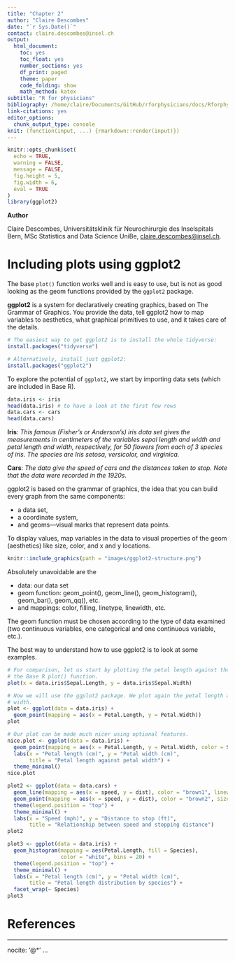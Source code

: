 ```yaml
---
title: "Chapter 2"
author: "Claire Descombes"
date: "`r Sys.Date()`"
contact: claire.descombes@insel.ch
output:
  html_document:
    toc: yes
    toc_float: yes
    number_sections: yes
    df_print: paged
    theme: paper
    code_folding: show
    math_method: katex
subtitle: "R for physicians"
bibliography: /home/claire/Documents/GitHub/rforphysicians/docs/Rforphysicians.bib
link-citations: yes
editor_options: 
  chunk_output_type: console
knit: (function(input, ...) {rmarkdown::render(input)})
---
```


```r
knitr::opts_chunk$set(
  echo = TRUE, 
  warning = FALSE,
  message = FALSE, 
  fig.height = 5,
  fig.width = 6,
  eval = TRUE
)
library(ggplot2)
```

**Author**

Claire Descombes, Universitätsklinik für Neurochirurgie des Inselspitals Bern, MSc Statistics and Data Science UniBe, [claire.descombes@insel.ch](mailto:claire.descombes@insel.ch).

# Including plots using ggplot2

The base `plot()` function works well and is easy to use, but is not as good looking as the geom functions provided by the `ggplot2` package.

**ggplot2** is a system for declaratively creating graphics, based on The Grammar of Graphics. You provide the data, tell ggplot2 how to map variables to aesthetics, what graphical primitives to use, and it takes care of the details.

\vspace{0.2cm}

```r
# The easiest way to get ggplot2 is to install the whole tidyverse:
install.packages("tidyverse")

# Alternatively, install just ggplot2:
install.packages("ggplot2")
```

To explore the potential of `ggplot2`, we start by importing data sets (which are included in Base R).

\vspace{0.2cm}

```r
data.iris <- iris
head(data.iris) # to have a look at the first few rows
data.cars <- cars
head(data.cars)
```

**Iris**: *This famous (Fisher's or Anderson's) iris data set gives the measurements in centimeters of the variables sepal length and width and petal length and width, respectively, for 50 flowers from each of 3 species of iris. The species are Iris setosa, versicolor, and virginica.*

**Cars**: *The data give the speed of cars and the distances taken to stop. Note that the data were recorded in the 1920s.*

ggplot2 is based on the grammar of graphics, the idea that you can build every graph from the same components: 

* a data set, 
* a coordinate system, 
* and geoms—visual marks that represent data points.
 
To display values, map variables in the data to visual properties of the geom (aesthetics) like size, color, and x and y locations.

```r
knitr::include_graphics(path = "images/ggplot2-structure.png")
```

Absolutely unavoidable are the 

* data: our data set
* geom function: geom_point(), geom_line(), geom_histogram(), geom_bar(), geom_qq(), etc.
* and mappings: color, filling, linetype, linewidth, etc.

The geom function must be chosen according to the type of data examined (two continuous variables, one categorical and one continuous variable, etc.).

The best way to understand how to use ggplot2 is to look at some examples.

```r
# For comparison, let us start by plotting the petal length against the petal width using
# the Base R plot() function.
plot(x = data.iris$Sepal.Length, y = data.iris$Sepal.Width)

# Now we will use the ggplot2 package. We plot again the petal length against the petal 
# width.
plot <- ggplot(data = data.iris) +
  geom_point(mapping = aes(x = Petal.Length, y = Petal.Width))
plot

# Our plot can be made much nicer using optional features.
nice.plot <- ggplot(data = data.iris) +
  geom_point(mapping = aes(x = Petal.Length, y = Petal.Width, color = Species)) +
  labs(x = "Petal length (cm)", y = "Petal width (cm)", 
       title = "Petal length against petal width") +
  theme_minimal()
nice.plot

plot2 <- ggplot(data = data.cars) +
  geom_line(mapping = aes(x = speed, y = dist), color = "brown1", linewidth = 1) +
  geom_point(mapping = aes(x = speed, y = dist), color = "brown2", size = 1) +
  theme(legend.position = "top") +
  theme_minimal() +
  labs(x = "Speed (mph)", y = "Distance to stop (ft)", 
       title = "Relationship between speed and stopping distance")
plot2

plot3 <- ggplot(data = data.iris) +
  geom_histogram(mapping = aes(Petal.Length, fill = Species), 
                 color = "white", bins = 20) +
  theme(legend.position = "top") +
  theme_minimal() +
  labs(x = "Petal length (cm)", y = "Petal width (cm)", 
       title = "Petal length distribution by species") +
  facet_wrap(~ Species)
plot3
```

\newpage

# References

---
nocite: '@*'
...
